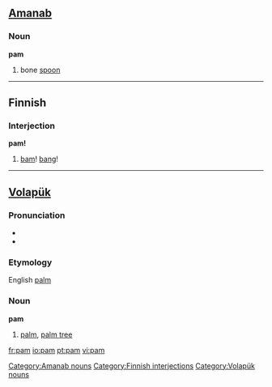 {{see|Pam|PAM|рат}}
==[[Amanab]]==

===Noun===
'''pam'''

# bone [[spoon]]

[[Category:Amanab nouns]]

----

==Finnish==

===Interjection===
'''pam!'''

# [[bam]]! [[bang]]!

[[Category:Finnish interjections]]

----

==[[Volapük]]==
{{vo-noun|pam}}
===Pronunciation===
*{{IPA|/pam/}}
*{{SAMPA|/pam/}}
===Etymology===
English [[palm]]
===Noun===
'''pam'''

#[[palm]], [[palm tree]]

[[Category:Volapük nouns]]

[[fr:pam]]
[[io:pam]]
[[pt:pam]]
[[vi:pam]]
